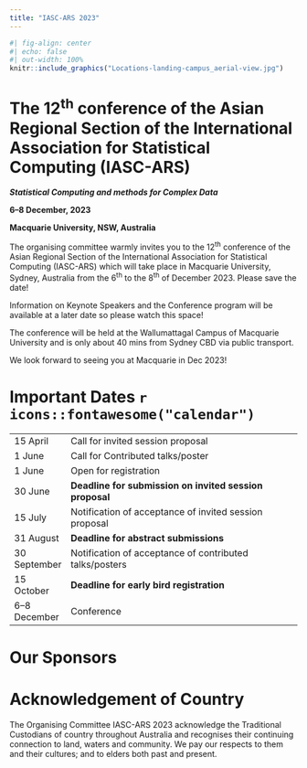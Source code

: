 ```yaml
---
title: "IASC-ARS 2023"
---
```


```r
#| fig-align: center
#| echo: false
#| out-width: 100%
knitr::include_graphics("Locations-landing-campus_aerial-view.jpg")
```

# The 12<sup>th</sup> conference of the Asian Regional Section of the International Association for Statistical Computing (IASC-ARS)

***Statistical Computing and methods for Complex Data***

**6--8 December, 2023**

**Macquarie University, NSW, Australia**

The organising committee warmly invites you to the 12<sup>th</sup> conference of the Asian Regional Section of the International Association for Statistical Computing (IASC-ARS) which will take place in Macquarie University, Sydney, Australia from the 6<sup>th</sup> to the 8<sup>th</sup> of December 2023. Please save the date!

Information on Keynote Speakers and the Conference program will be available at a later date so please watch this space!

The conference will be held at the Wallumattagal Campus of Macquarie University and is only about 40 mins from Sydney CBD via public transport.

We look forward to seeing you at Macquarie in Dec 2023!

# Important Dates `r icons::fontawesome("calendar")`

|          |                                                         |
|----------|---------------------------------------------------------|
| 15 April | Call for invited session proposal                       |
| 1 June   | Call for Contributed talks/poster                       |
| 1 June   | Open for registration                                   |
| 30 June  | **Deadline for submission on invited session proposal**     |
| 15 July  | Notification of acceptance of invited session proposal  |
| 31 August   | **Deadline for abstract submissions**                       |
| 30 September   | Notification of acceptance of contributed talks/posters |
| 15 October   | **Deadline for early bird registration**                    |
| 6--8 December | Conference                                              |

# Our Sponsors



# Acknowledgement of Country

The Organising Committee IASC-ARS 2023 acknowledge the Traditional Custodians of country throughout Australia and recognises their continuing connection to land, waters and community. We pay our respects to them and their cultures; and to elders both past and present.
